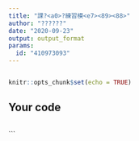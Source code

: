 ---
title: "課?<a0>?練習模<e7><89><88>"
author: "??????"
date: "2020-09-23"
output: output_format
params:
  id: "410973093"
---
```{python}

```

```{r setup, include=FALSE}
knitr::opts_chunk$set(echo = TRUE)
```

## Your code

```{r}

```

```
